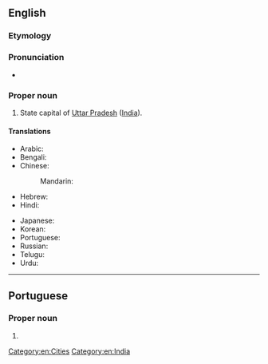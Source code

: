 ==English==
{{wikipedia}}

===Etymology===
{{rfe|en}}

===Pronunciation===
* {{IPA|/ˈlʌknaʊ/|lang=en}}

===Proper noun===
{{en-proper noun}}

# State capital of [[Uttar Pradesh]] ([[India]]).

====Translations====
{{trans-top|capital of Uttar Pradesh, India}}
* Arabic: {{t|ar|لَكْنُو|m}}
* Bengali: {{t|bn|লখনৌ}}
* Chinese:
*: Mandarin: {{t+|cmn|勒克瑙|tr=Lèkènǎo|sc=Hani}}
* Hebrew: {{t|he|לאקנאו}}
* Hindi: {{t+|hi|लखनऊ|tr=Lakhna'ū}}
{{trans-mid}}
* Japanese: {{t|ja|ラクナウ|tr=Rakunau}}
* Korean: {{t|ko|러크나우|tr=Leokeunau}}
* Portuguese: {{t|pt|Lucknow|f}}
* Russian: {{t|ru|Лакхна́у|m}}
* Telugu: {{t|te|లక్నో}}
* Urdu: {{t|ur|لکھنؤ|tr=Lakhna'ū}}
{{trans-bottom}}

[[Category:en:Cities]]
[[Category:en:India]]

----

==Portuguese==

===Proper noun===
{{pt-proper noun|f}}

# {{place|pt|city/state capital|s/Uttar Pradesh|c/India|t1=Lucknow}}
